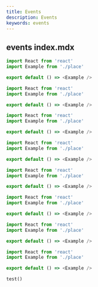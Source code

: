 ```yaml
---
title: Events
description: Events
keywords: events 
---
```


## events index.mdx 

```js
import React from 'react'
import Example from './place'

export default () => <Example />
```
```js
import React from 'react'
import Example from './place'

export default () => <Example />
```
```js
import React from 'react'
import Example from './place'

export default () => <Example />
```
```js
import React from 'react'
import Example from './place'

export default () => <Example />
```
```js
import React from 'react'
import Example from './place'

export default () => <Example />
```
```js
import React from 'react'
import Example from './place'

export default () => <Example />
```
```js
import React from 'react'
import Example from './place'

export default () => <Example />
```
```js
import React from 'react'
import Example from './place'

export default () => <Example />
```

`test()`
